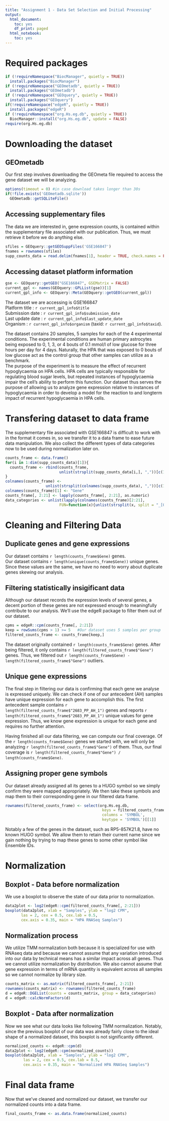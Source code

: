 ```yaml
---
title: "Assignment 1 - Data Set Selection and Initial Processing"
output:
  html_document:
    toc: yes
    df_print: paged
  html_notebook:
    toc: yes
---
```


# Required packages
```r
if (!requireNamespace("BiocManager", quietly = TRUE))
  install.packages("BiocManager")
if (!requireNamespace("GEOmetadb", quietly = TRUE))
  install.packages("GEOmetadb")
if (!requireNamespace("GEOquery", quietly = TRUE))
  install.packages("GEOquery")
if(!requireNamespace("edgeR", quietly = TRUE))
  install.packages("edgeR")
if (!requireNamespace("org.Hs.eg.db", quietly = TRUE))
  BiocManager::install("org.Hs.eg.db", update = FALSE)
require(org.Hs.eg.db)
```

# Downloading the dataset
## GEOmetadb
Our first step involves downloading the GEOmeta file required to access the gene
dataset we will be analyzing.
```r
options(timeout = 0) #in case download takes longer than 30s
if(!file.exists('GEOmetadb.sqlite'))
  GEOmetadb::getSQLiteFile()
```
       
## Accessing supplementary files
The data we are interested in, gene expression counts, is contained within the
supplementary file associated with our publication. Thus, we must retrieve it
before we do anything else.
```r
sfiles = GEOquery::getGEOSuppFiles('GSE166847')
fnames = rownames(sfiles)
supp_counts_data = read.delim(fnames[1], header = TRUE, check.names = FALSE)
```
               
## Accessing dataset platform information
```r
gse <- GEOquery::getGEO("GSE166847", GSEMatrix = FALSE)
current_gpl <- names(GEOquery::GPLList(gse))[1]
current_gpl_info <- GEOquery::Meta(GEOquery::getGEO(current_gpl))
```
                    
The dataset we are accessing is GSE166847   
Platform title : `r current_gpl_info$title`  
Submission date : `r current_gpl_info$submission_date`  
Last update date : `r current_gpl_info$last_update_date`  
Organism : `r current_gpl_info$organism` (taxid: `r current_gpl_info$taxid`).          
    
The dataset contains 20 samples, 5 samples for each of the 4 experimental conditions. The experimental conditions are human primary astrocytes being exposed to 0, 1, 3, or 4 bouts of 0.1 mmol/l of low glucose for three hours per day for 4 days. Naturally, the HPA that was exposed to 0 bouts of low glucose act as the control group that other samples can utilize as a benchmark.            
The purpose of the experiment is to measure the effect of recurrent hypoglycaemia on HPA cells. HPA cells are typically responsible for regulating blood sugar levels, but repeated instances of hypoglycaemia impair the cell's ability to perform this function. Our dataset thus serves the purpose of allowing us to analyze gene expression relative to instances of hypoglycaemia in order to develop a model for the reaction to and longterm impact of recurrent hypoglycaemia in HPA cells.

# Transfering dataset to data frame
The supplementary file associated with GSE166847 is difficult to work with in 
the format it comes in, so we transfer it to a data frame to ease future data
manipulation. We also collect the different types of data categories now to be
used during normalization later on.
```r
counts_frame <- data.frame()
for(i in 1:dim(supp_counts_data)[1]){
  counts_frame <- rbind(counts_frame, 
                        unlist(strsplit(supp_counts_data[i,], ","))[c(1, 7:26)])
}
colnames(counts_frame) <- 
                  unlist(strsplit(colnames(supp_counts_data), ","))[c(1, 7:26)]
colnames(counts_frame)[1] <- "Gene"
counts_frame[, 2:21] <- lapply(counts_frame[, 2:21], as.numeric)
data_categories <- unlist(lapply(colnames(counts_frame)[2:21], 
                        FUN=function(x){unlist(strsplit(x, split = "_[0-9]"))}))
```
                                     
# Cleaning and Filtering Data
## Duplicate genes and gene expressions
Our dataset contains `r length(counts_frame$Gene)` genes.   
Our dataset contains `r length(unique(counts_frame$Gene))` unique genes.   
Since these values are the same, we have no need to worry about duplicate genes
skewing our analysis.       

## Filtering statistically insigificant data
Although our dataset records the expression levels of several genes, a decent 
portion of these genes are not expressed enough to meaningfully contribute to
our analysis. We'll use the edgeR package to filter them out of our dataset.
```r
cpms = edgeR::cpm(counts_frame[, 2:21])
keep = rowSums(cpms > 1) >= 5   #Our dataset uses 5 samples per group
filtered_counts_frame <- counts_frame[keep,]
```
                             
The dataset originally contained `r length(counts_frame$Gene)` genes. After 
being filtered, it only contains `r length(filtered_counts_frame$"Gene")` genes.
Thus, we filtered out 
`r length(counts_frame$Gene) - length(filtered_counts_frame$"Gene")` outliers.  

## Unique gene expressions
The final step in filtering our data is confirming that each gene we analyse
is expressed uniquely. We can check if one of our antecedent (AH) samples have
unique expression for each gene to accomplish this.
The first antecedent sample contains
`r length(filtered_counts_frame$"2683_PP_AH_1")` genes and reports
`r length(filtered_counts_frame$"2683_PP_AH_1")` unique values for gene 
expression. Thus, we know gene expression is unique for each gene and requires
no further attention. 

Having finished all our data filtering, we can compute our final coverage. Of 
the `r length(counts_frame$Gene)` genes we started with, we will only be 
analyzing `r length(filtered_counts_frame$"Gene")` of them. Thus, our final
coverage is `r length(filtered_counts_frame$"Gene") / length(counts_frame$Gene)`.

## Assigning proper gene symbols
Our dataset already assigned all its genes to a HUGO symbol so we simply 
confirm they were mapped appropriately. We then take these symbols and map them
to their corresponding gene in our filtered data frame.
```r
rownames(filtered_counts_frame) <- select(org.Hs.eg.db, 
                                           keys = filtered_counts_frame$Gene, 
                                           columns = 'SYMBOL', 
                                           keytype = 'SYMBOL')[[1]]
```
                      
Notably a few of the genes in the dataset, such as RP5-857K21.8, have no known 
HUGO symbol. We allow them to retain their current name since we gain nothing
by trying to map these genes to some other symbol like Ensemble IDs.   

# Normalization
## Boxplot - Data before normalization
We use a boxplot to observe the state of our data prior to normalization. 
```r
data2plot <- log2(edgeR::cpm(filtered_counts_frame[, 2:21]))
boxplot(data2plot, xlab = "Samples", ylab = "log2 CPM", 
       las = 2, cex = 0.5, cex.lab = 0.5,
       cex.axis = 0.35, main = "HPA RNASeq Samples")
```
                              
## Normalization process
We utilize TMM normalization both because it is specialized for use with RNAseq 
data and because we cannot assume that any variation introduced into our data by
technical means has a similar impact across all genes. Thus we cannot utilize 
normalization by distribution. We also cannot assume that gene expression in terms of mRNA quantity is equivalent across all samples so we cannot normalize by library size.
```r
counts_matrix <- as.matrix(filtered_counts_frame[, 2:21])
rownames(counts_matrix) <- rownames(filtered_counts_frame)
d = edgeR::DGEList(counts = counts_matrix, group = data_categories)
d = edgeR::calcNormFactors(d)
```
                               
## Boxplot - Data after normalization
Now we see what our data looks like following TMM normalization. Notably, since
the previous boxplot of our data was already fairly close to the ideal shape of
a normalized dataset, this boxplot is not significantly different.
```r
normalized_counts <- edgeR::cpm(d)
data2plot <- log2(edgeR::cpm(normalized_counts))
boxplot(data2plot, xlab = "Samples", ylab = "log2 CPM", 
        las = 2, cex = 0.5, cex.lab = 0.5,
        cex.axis = 0.35, main = "Normalized HPA RNASeq Samples")
```

# Final data frame
Now that we've cleaned and normalized our dataset, we transfer our normalized
counts into a data frame.
```r
final_counts_frame <- as.data.frame(normalized_counts)
```